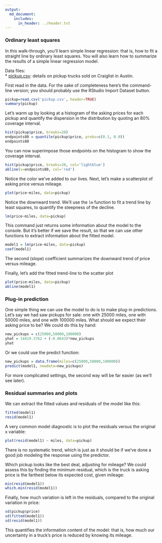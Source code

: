 ```yaml
---
output:
  md_document:
    includes:
      in_header: ../header.txt
---
```


### Ordinary least squares

In this walk-through, you'll learn simple linear regression: that is, how to fit a straight line by ordinary least squares.  You will also learn how to summarize the results of a simple linear regression model.

Data files:  
* [pickup.csv](pickup.csv): details on pickup trucks sold on Craiglist in Austin.  


First read in the data. For the sake of completeness here's the command-line version; you should probably use the RStudio Import Dataset button.
```r
pickup=read.csv('pickup.csv', header=TRUE)
summary(pickup)
```

Let's warm up by looking at a histogram of the asking prices for each pickup and quantify the dispersion in the distribution by quoting an 80% coverage interval.

```r
hist(pickup$price, breaks=20)
endpoints80 = quantile(pickup$price, probs=c(0.1, 0.9))
endpoints80
```

You can now superimpose those endpoints on the histogram to show the coverage interval.
```r
hist(pickup$price, breaks=20, col='lightblue')
abline(v=endpoints80, col='red')
```

Notice the color we've added to our lives.  Next, let's make a scatterplot of asking price versus mileage.
```r
plot(price~miles, data=pickup)
```

Notice the downward trend.  We'll use the `lm` function to fit a trend line by least squares, to quantify the steepness of the decline.
```r
lm(price~miles, data=pickup)
```

This command just returns some information about the model to the console.  But it's better if we save the result, so that we can use other functions to extract information about the fitted model.
```r
model1 = lm(price~miles, data=pickup)
coef(model1)
```
The second (slope) coefficient summarizes the downward trend of price versus mileage.

Finally, let's add the fitted trend-line to the scatter plot
```r
plot(price~miles, data=pickup)
abline(model1)
```

### Plug-in prediction

One simple thing we can use the model to do is to make plug-in predictions.  Let's say we had saw pickups for sale: one with 25000 miles, one with 50000 miles, and one with 100000 miles.  What should we expect their asking price to be?  We could do this by hand:
```r
new_pickups = c(25000,50000,100000)
yhat = 14419.3762 + (-0.0643)*new_pickups
yhat
```

Or we could use the predict function:
```r
new_pickups = data.frame(miles=c(25000,50000,100000))
predict(model1, newdata=new_pickups)
```
For more complicated settings, the second way will be far easier (as we'll see later).


### Residual summaries and plots

We can extract the fitted values and residuals of the model like this:
```r
fitted(model1)
resid(model1)
```

A very common model diagnostic is to plot the residuals versus the original x variable:
```r
plot(resid(model1) ~ miles, data=pickup)
```

There is no systematic trend, which is just as it should be if we've done a good job modeling the response using the predictor.

Which pickup looks like the best deal, adjusting for mileage?  We could assess this by finding the minimum residual, which is the truck is asking price is the farthest below its expected cost, given mileage:
```r
min(resid(model1))
which.min(resid(model1))
```


Finally, how much variation is left in the residuals, compared to the original variation in price:
```r
sd(pickup$price)
sd(fitted(model1))
sd(resid(model1))
```
This quantifies the information content of the model: that is, how much our uncertainty in a truck's price is reduced by knowing its mileage.
